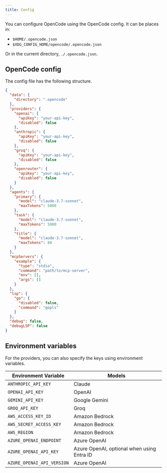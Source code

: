 ```yaml
---
title: Config
---
```


You can configure OpenCode using the OpenCode config. It can be places in:

- `$HOME/.opencode.json`
- `$XDG_CONFIG_HOME/opencode/.opencode.json`

Or in the current directory, `./.opencode.json`.

## OpenCode config

The config file has the following structure.

```json title=".opencode.json"
{
  "data": {
    "directory": ".opencode"
  },
  "providers": {
    "openai": {
      "apiKey": "your-api-key",
      "disabled": false
    },
    "anthropic": {
      "apiKey": "your-api-key",
      "disabled": false
    },
    "groq": {
      "apiKey": "your-api-key",
      "disabled": false
    },
    "openrouter": {
      "apiKey": "your-api-key",
      "disabled": false
    }
  },
  "agents": {
    "primary": {
      "model": "claude-3.7-sonnet",
      "maxTokens": 5000
    },
    "task": {
      "model": "claude-3.7-sonnet",
      "maxTokens": 5000
    },
    "title": {
      "model": "claude-3.7-sonnet",
      "maxTokens": 80
    }
  },
  "mcpServers": {
    "example": {
      "type": "stdio",
      "command": "path/to/mcp-server",
      "env": [],
      "args": []
    }
  },
  "lsp": {
    "go": {
      "disabled": false,
      "command": "gopls"
    }
  },
  "debug": false,
  "debugLSP": false
}
```

## Environment variables

For the providers, you can also specify the keys using environment variables.

| Environment Variable       | Models   |
| -------------------------- | ----------- |
| `ANTHROPIC_API_KEY`        | Claude |
| `OPENAI_API_KEY`           | OpenAI |
| `GEMINI_API_KEY`           | Google Gemini |
| `GROQ_API_KEY`             | Groq |
| `AWS_ACCESS_KEY_ID`        | Amazon Bedrock |
| `AWS_SECRET_ACCESS_KEY`    | Amazon Bedrock |
| `AWS_REGION`               | Amazon Bedrock |
| `AZURE_OPENAI_ENDPOINT`    | Azure OpenAI |
| `AZURE_OPENAI_API_KEY`     | Azure OpenAI, optional when using Entra ID |
| `AZURE_OPENAI_API_VERSION` | Azure OpenAI |

